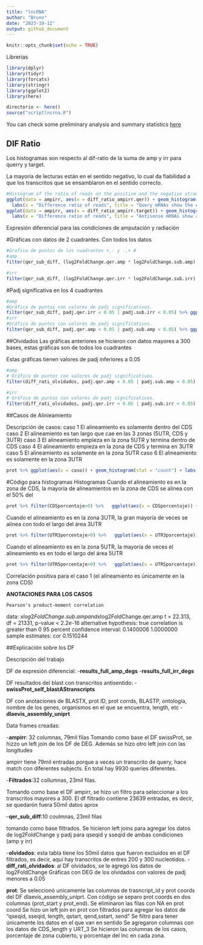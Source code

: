 ```yaml
---
title: "lncRNA"
author: "Bruno"
date: "2023-10-12"
output: github_document
---
```


```r
knitr::opts_chunk$set(echo = TRUE)
```

Librerias

```r

library(dplyr)
library(tidyr)
library(forcats)
library(stringr)
library(ggplot2)
library(here)

directorio <- here()
source("scriptlncrna.R")
```

You can check some preliminary analysis and summary statistics [here](./SomeStatistics.md)

## DIF Ratio

Los histogramas son respecto al dif-ratio de la suma de amp y irr para querry y target.

La mayoría de lecturas están en el sentido negativo, lo cual da fiabilidad a que los transcritos que se ensamblaron  en el sentido correcto.

```r
#Histogram of the ratio of reads on the positive and the negative strand (ideal is -1)
ggplot(data = ampirr, aes(x = diff_ratio_ampirr.qer)) + geom_histogram() + 
  labs(x = "Difference ratio of reads", title = "Query mRNAs show the expected predominance of minus strand reads", subtitle = "Difference ratio taking into account both experiments", y = "Number of transcripts") + theme(plot.title = element_text(hjust = 0.5)) + xlim(-1,1)
ggplot(data = ampirr, aes(x = diff_ratio_ampirr.target)) + geom_histogram() + 
  labs(x = "Difference ratio of reads", title = "Antisense mRNAs show an even distribution of read strand", subtitle = "Difference ratio taking into account both experiments", y = "Number of transcripts") + theme(plot.title = element_text(hjust = 0.5)) + xlim(-1,1)

```

Expresión diferencial para las condiciones de amputación y radiación

#Gráficas con datos de 2 cuadrantes. Con todos los datos

```r
#Grafica de puntos de los cuadrantes +,- y -,+ #
#amp
filter(qer_sub_diff, (log2FoldChange.qer.amp * log2FoldChange.sub.amp) < 0) %>% ggplot(aes(x = log2FoldChange.sub.amp, y = log2FoldChange.qer.amp)) + geom_point() + labs(title = "DEG relationship between Query and Subject" , subtitle = "DEG Amp", x = "log2foldchange antisense transcript" , y = "log2foldchange RNA protein coding") + theme(plot.title = element_text(hjust = 0.5))

#irr
filter(qer_sub_diff, (log2FoldChange.qer.irr * log2FoldChange.sub.irr) < 0) %>% ggplot(aes(x = log2FoldChange.sub.irr, y = log2FoldChange.qer.irr)) + geom_point() + labs(title = "DEG relationship between Query and Subject" , subtitle = "DEG Irr", x = "log2foldchange antisense transcript" , y = "log2foldchange RNA protein coding") + theme(plot.title = element_text(hjust = 0.5))


```

#Padj significativa en los 4 cuadrantes

```r
#amp
#Gráfica de puntos con valores de padj significativos.
filter(qer_sub_diff, padj.qer.irr < 0.05 | padj.sub.irr < 0.05) %>% ggplot(aes(x = log2FoldChange.sub.irr, y = log2FoldChange.qer.irr)) + geom_point()
#irr
#Gráfica de puntos con valores de padj significativos.
filter(qer_sub_diff, padj.qer.amp < 0.05 | padj.sub.amp < 0.05) %>% ggplot(aes(x = log2FoldChange.sub.amp, y = log2FoldChange.qer.amp)) + geom_point()

```

##Olvidados
Las gráficas anteriores se hicieron con datos mayores a 300 bases, estas gráficas son de todos los cuadrantes

Estas gráficas tienen valores de padj inferiores a 0.05

```r
#amp
# Gráfica de puntos con valores de padj significativos.
filter(diff_rati_olvidados, padj.qer.amp < 0.05 | padj.sub.amp < 0.05) %>% ggplot(aes(x = log2FoldChange.sub.amp, y = log2FoldChange.qer.amp)) + geom_point()

#irr
# Gráfica de puntos con valores de padj significativos.
filter(diff_rati_olvidados, padj.qer.irr < 0.05 | padj.sub.irr < 0.05) %>% ggplot(aes(x = log2FoldChange.sub.irr, y = log2FoldChange.qer.irr)) + geom_point()

```


##Casos de Alinieamiento

Descripción de casos:
caso 1 El alineamiento es solamente dentro del CDS
caso 2 El alineamiento es tan largo que cae en las 3 zonas (5UTR, CDS y 3UTR)
caso 3 El alineamiento empieza en la zona 5UTR y termina dentro de CDS
caso 4 El alineamiento empieza en la zona de CDS y termina en 3UTR
caso 5 El alineamiento es solamente en la zona 5UTR
caso 6 El alineamiento es solamente en la zona 3UTR

```r
prot %>% ggplot(aes(x = caso)) + geom_histogram(stat = "count") + labs(title = "La mayoría de alineamientos son solamente en la zona 3UTR" ,subtitle = "Distribución de casos")
```

#Código para histogramas
Histogramas
Cuando el alineamiento es en la zona de CDS, la mayoría de alineamientos en la zona de CDS se alinea con el 50% del 
```r
prot %>% filter(CDSporcentaje>0) %>%   ggplot(aes(x = CDSporcentaje)) + geom_histogram()
```

Cuando el alineamiento es en la zona 3UTR, la gran mayoría de veces se alinea con todo el largo del área 3UTR
```r
prot %>% filter(UTR3porcentaje>0) %>%   ggplot(aes(x = UTR3porcentaje)) + geom_histogram()
```

Cuando el alineamiento es en la zona 5UTR, la mayoría de veces el alineamiento es en todo el largo del área 5UTR
```r
prot %>% filter(UTR5porcentaje>0) %>%   ggplot(aes(x = UTR5porcentaje)) + geom_histogram()
```

Correlación positiva para el caso 1 (el alineamiento es únicamente en la zona CDS)

**ANOTACIONES PARA LOS CASOS**

	Pearson's product-moment correlation

data:  x$log2FoldChange.sub.amp and x$log2FoldChange.qer.amp
t = 22.313, df = 21331, p-value < 2.2e-16
alternative hypothesis: true correlation is greater than 0
95 percent confidence interval:
 0.1400006 1.0000000
sample estimates:
      cor 
0.1510244 



##Explicación sobre los DF

Descripción del trabajo

DF de expresión diferencial:
-**results_full_amp_degs**
-**results_full_irr_degs**

DF resultados del blast con transcritos antisentido:
-**swissProt_self_blastAStranscripts**

DF con anotaciones de BLASTX, prot ID, prot corrds, BLASTP, ontología, nombre de los genes, organismos en el que se encuentra, length, etc
-**dlaevis_assembly_uniprt**

Data frames creadas:

-**ampirr**: 32 columnas, 79mil filas 
Tomando como base el DF swissProt, se hizzo un left join de los DF de DEG. Además se hizo otro left join con las longitudes

ampirr tiene 79mil entradas porque a veces un transcrito de query, hace match con diferentes subjects. En total hay 9930 queries diferentes.

-**Filtrados**:32 collumnas, 23mil filas.

Tomando como base el DF ampirr, se hizo un filtro para seleccionar a los transcritos mayores a 300. El df filtrado contiene 23639 entradas, es decir, se quedarón fuera 50mil datos aprox

-**qer_sub_diff**:10 coulmnas, 23mil filas

tomando como base filtrados. Se hicieron left joins para agregar los datos de log2FoldChange y padj para qseqid y sseqid de ambas condiciones (amp y irr)

-**olvidados**: esta tabla tiene los 50mil datos que fueron excluidos en el DF filtrados, es decir, aquí hay transcritos de entres 200 y 300 nucleotidos.
-**diff_rati_olvidados**: al DF olvidados, se le agregó los datos de log2FoldChange
Gráficas con DEG de los olvidados con valores de padj menores a 0.05

**prot**:
Se seleccionó unicamente las columnas de trasncript_id y prot coords del DF dlaevis_assembly_uniprt. Con código se separo prot coords en dos columnas (prot_start y prot_end).
Se eliminaron las filas con NA en prot coord
Se hizo un left join en prot con filtrados para agregar los datos de "qseqid, sseqid, length, qstart, qend,sstart, send"
Se filtró para tener únicamente los datos en el que van en sentido
Se agregaron columnas con los datos de CDS_length y URT_3
Se hicieron las columnas de los casos, porcentaje de zona cubierto, y porcentaje del lnc en cada zona.
